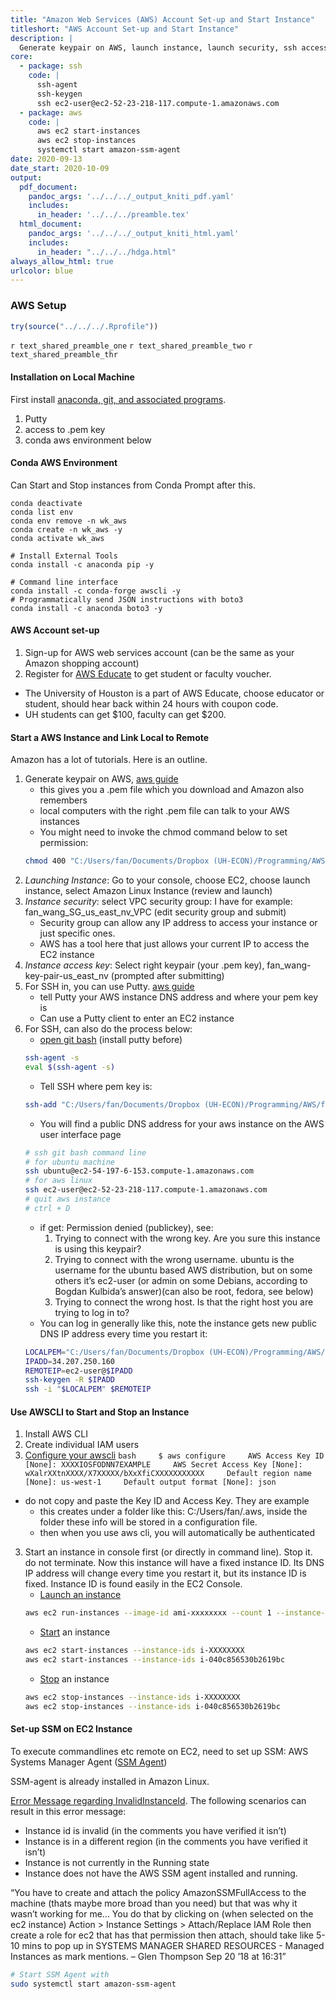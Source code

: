 ```yaml
---
title: "Amazon Web Services (AWS) Account Set-up and Start Instance"
titleshort: "AWS Account Set-up and Start Instance"
description: |
  Generate keypair on AWS, launch instance, launch security, ssh access, and AWSCLI.
core:
  - package: ssh
    code: |
      ssh-agent
      ssh-keygen
      ssh ec2-user@ec2-52-23-218-117.compute-1.amazonaws.com
  - package: aws
    code: |
      aws ec2 start-instances
      aws ec2 stop-instances
      systemctl start amazon-ssm-agent
date: 2020-09-13
date_start: 2020-10-09
output:
  pdf_document:
    pandoc_args: '../../../_output_kniti_pdf.yaml'
    includes:
      in_header: '../../../preamble.tex'
  html_document:
    pandoc_args: '../../../_output_kniti_html.yaml'
    includes:
      in_header: "../../../hdga.html"
always_allow_html: true
urlcolor: blue
---
```


### AWS Setup

```r
try(source("../../../.Rprofile"))
```

`r text_shared_preamble_one`
`r text_shared_preamble_two`
`r text_shared_preamble_thr`

#### Installation on Local Machine

First install [anaconda, git, and associated programs](https://fanwangecon.github.io/Tex4Econ/nontex/install/windows/fn_installations.html).

1. Putty
2. access to .pem key
3. conda aws environment below

#### Conda AWS Environment

Can Start and Stop instances from Conda Prompt after this.

```
conda deactivate
conda list env
conda env remove -n wk_aws
conda create -n wk_aws -y
conda activate wk_aws

# Install External Tools
conda install -c anaconda pip -y

# Command line interface
conda install -c conda-forge awscli -y
# Programmatically send JSON instructions with boto3
conda install -c anaconda boto3 -y
```

#### AWS Account set-up

1. Sign-up for AWS web services account (can be the same as your Amazon shopping account)
2. Register for [AWS Educate](https://aws.amazon.com/education/awseducate/) to get student or faculty voucher.
  + The University of Houston is a part of AWS Educate, choose educator or student, should hear back within 24 hours with coupon code.
  + UH students can get $100, faculty can get $200.

#### Start a AWS Instance and Link Local to Remote

Amazon has a lot of tutorials. Here is an outline.

1. Generate keypair on AWS, [aws guide](https://docs.aws.amazon.com/AWSEC2/latest/UserGuide/ec2-key-pairs.html#having-ec2-create-your-key-pair)
	- this gives you a .pem file which you download and Amazon also remembers
	- local computers with the right .pem file can talk to your AWS instances
	- You might need to invoke the chmod command below to set permission:
	```bash
	chmod 400 "C:/Users/fan/Documents/Dropbox (UH-ECON)/Programming/AWS/fan_wang-key-pair-us_east_nv.pem"
	```
2. *Launching Instance*:  Go to your console, choose EC2, choose launch instance, select Amazon Linux Instance (review and launch)
3. *Instance security*: select VPC security group: I have for example: fan_wang_SG_us_east_nv_VPC (edit security group and submit)
	- Security group can allow any IP address to access your instance or just specific ones.
	- AWS has a tool here that just allows your current IP to access the EC2 instance
4. *Instance access key*: Select right keypair (your .pem key), fan_wang-key-pair-us_east_nv (prompted after submitting)
5. For SSH in, you can use Putty. [aws guide](https://docs.aws.amazon.com/AWSEC2/latest/UserGuide/putty.html)
	- tell Putty your AWS instance DNS address and where your pem key is
	- Can use a Putty client to enter an EC2 instance
6. For SSH, can also do the process below:
	- [open git bash](https://stackoverflow.com/questions/18683092/how-to-run-ssh-add-on-windows) (install putty before)
	```bash
	ssh-agent -s
	eval $(ssh-agent -s)
	```
	- Tell SSH where pem key is:
	```bash
	ssh-add "C:/Users/fan/Documents/Dropbox (UH-ECON)/Programming/AWS/fan_wang-key-pair-us_east_nv.pem"
	```
	- You will find a public DNS address for your aws instance on the AWS user interface page
	```bash
	# ssh git bash command line
	# for ubuntu machine
	ssh ubuntu@ec2-54-197-6-153.compute-1.amazonaws.com
	# for aws linux
	ssh ec2-user@ec2-52-23-218-117.compute-1.amazonaws.com
	# quit aws instance
	# ctrl + D
	```
	- if get: Permission denied (publickey), see:
		1. Trying to connect with the wrong key. Are you sure this instance is using this keypair?
		2. Trying to connect with the wrong username. ubuntu is the username for the ubuntu based AWS distribution, but on some others it's ec2-user (or admin on some Debians, according to Bogdan Kulbida's answer)(can also be root, fedora, see below)
		3. Trying to connect the wrong host. Is that the right host you are trying to log in to?
	- You can log in generally like this, note the instance gets new public DNS IP address every time you restart it:
	```bash
	LOCALPEM="C:/Users/fan/Documents/Dropbox (UH-ECON)/Programming/AWS/fan_wang-key-pair-us_east_nv.pem"
	IPADD=34.207.250.160
	REMOTEIP=ec2-user@$IPADD
	ssh-keygen -R $IPADD
	ssh -i "$LOCALPEM" $REMOTEIP
	```

#### Use AWSCLI to Start and Stop an Instance

1. Install AWS CLI
2. Create individual IAM users
3. [Configure your awscli](https://docs.aws.amazon.com/cli/latest/userguide/cli-chap-getting-started.html)
	```bash
	$ aws configure
	AWS Access Key ID [None]: XXXXIOSFODNN7EXAMPLE
	AWS Secret Access Key [None]: wXalrXXtnXXXX/X7XXXXX/bXxXfiCXXXXXXXXXXX
	Default region name [None]: us-west-1
	Default output format [None]: json
	```
  - do not copy and paste the Key ID and Access Key. They are example
	- this creates under a folder like this: C:/Users/fan/.aws, inside the folder these info will be stored in a configuration file.
	- then when you use aws cli, you will automatically be authenticated
3. Start an instance in console first (or directly in command line). Stop it. do not terminate. Now this instance will have a fixed instance ID. Its DNS IP address will change every time you restart it, but its instance ID is fixed. Instance ID is found easily in the EC2 Console.
	- [Launch an instance](https://docs.aws.amazon.com/cli/latest/userguide/cli-ec2-launch.html)
	```bash
	aws ec2 run-instances --image-id ami-xxxxxxxx --count 1 --instance-type t2.micro --key-name MyKeyPair --security-group-ids sg-xxxxxxxx --subnet-id subnet-xxxxxxxx
	```
	- [Start](https://docs.aws.amazon.com/cli/latest/reference/ec2/start-instances.html) an instance
	```bash
	aws ec2 start-instances --instance-ids i-XXXXXXXX
	aws ec2 start-instances --instance-ids i-040c856530b2619bc
	```
	- [Stop](https://docs.aws.amazon.com/cli/latest/reference/ec2/stop-instances.html) an instance
	```bash
	aws ec2 stop-instances --instance-ids i-XXXXXXXX
	aws ec2 stop-instances --instance-ids i-040c856530b2619bc
	```

#### Set-up SSM on EC2 Instance

To execute commandlines etc remote on EC2, need to set up SSM: AWS Systems Manager Agent ([SSM Agent](https://docs.aws.amazon.com/systems-manager/latest/userguide/ssm-agent.html))

SSM-agent is already installed in Amazon Linux.

[Error Message regarding InvalidInstanceId](https://stackoverflow.com/questions/47034797/invalidinstanceid-an-error-occurred-invalidinstanceid-when-calling-the-sendco). The following scenarios can result in this error message:

- Instance id is invalid (in the comments you have verified it isn't)
- Instance is in a different region (in the comments you have verified it isn't)
- Instance is not currently in the Running state
- Instance does not have the AWS SSM agent installed and running.

"You have to create and attach the policy AmazonSSMFullAccess to the machine (thats maybe more broad than you need) but that was why it wasn't working for me... You do that by clicking on (when selected on the ec2 instance) Action > Instance Settings > Attach/Replace IAM Role then create a role for ec2 that has that permission then attach, should take like 5-10 mins to pop up in SYSTEMS MANAGER SHARED RESOURCES - Managed Instances as mark mentions. – Glen Thompson Sep 20 '18 at 16:31"


```bash
# Start SSM Agent with
sudo systemctl start amazon-ssm-agent
```
